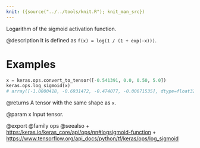 ```yaml
---
knit: ({source("../../tools/knit.R"); knit_man_src})
---
```

Logarithm of the sigmoid activation function.

@description
It is defined as `f(x) = log(1 / (1 + exp(-x)))`.

# Examples
```python
x = keras.ops.convert_to_tensor([-0.541391, 0.0, 0.50, 5.0])
keras.ops.log_sigmoid(x)
# array([-1.0000418, -0.6931472, -0.474077, -0.00671535], dtype=float32)
```

@returns
A tensor with the same shape as `x`.

@param x Input tensor.

@export
@family ops
@seealso
+ <https:/keras.io/keras_core/api/ops/nn#logsigmoid-function>
+ <https://www.tensorflow.org/api_docs/python/tf/keras/ops/log_sigmoid>
